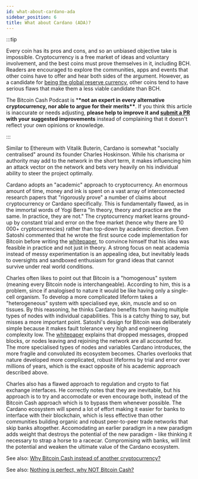 ```yaml
---
id: what-about-cardano-ada
sidebar_position: 6
title: What about Cardano (ADA)?
---
```


:::tip

Every coin has its pros and cons, and so an unbiased objective take is impossible. Cryptocurrency is a free market of ideas and voluntary involvement, and the best coins must prove themselves in it, including BCH. Readers are encouraged to explore the communities, apps and events that other coins have to offer and hear both sides of the argument. However, as a candidate for [being the global reserve currency](/faqs/Podcast/what-do-you-mean-global-reserve-currency), other coins tend to have serious flaws that make them a less viable candidate than BCH.

The Bitcoin Cash Podcast is \***\*not an expert in every alternative cryptocurrency, nor able to argue for their merits\*\***. If you think this article is inaccurate or needs adjusting, **please help to improve it and [submit a PR](https://github.com/JeremyEllingham/bitcoincashpodcast-v2) with your suggested improvements** instead of complaining that it doesn't reflect your own opinions or knowledge.

:::

Similar to Ethereum with Vitalik Buterin, Cardano is somewhat "socially centralised" around its founder Charles Hoskinson. While his charisma or authority may add to the network in the short term, it makes influencing him an attack vector on the network and bets very heavily on his individual ability to steer the project optimally.

Cardano adopts an "academic" approach to cryptocurrency. An enormous amount of time, money and ink is spent on a vast array of interconnected research papers that "rigorously prove" a number of claims about cryptocurrency or Cardano specifically. This is fundamentally flawed, as in the immortal words of Yogi Berra "In theory, theory and practice are the same. In practice, they are not." The cryptocurrency market learns ground-up by constant trial and error on the free market (hence why there are 10 000+ cryptocurrencies) rather than top-down by academic direction. Even Satoshi commented that he wrote the first source code implementation for Bitcoin before writing the [whitepaper](/bitcoin.pdf), to convince himself that his idea was feasible in practice and not just in theory. A strong focus on neat academia instead of messy experimentation is an appealing idea, but inevitably leads to oversights and sandboxed enthusiasm for grand ideas that cannot survive under real world conditions.

Charles often likes to point out that Bitcoin is a "homogenous" system (meaning every Bitcoin node is interchangeable). According to him, this is a problem, since if analogised to nature it would be like having only a single-cell organism. To develop a more complicated lifeform takes a "heterogeneous" system with specialised eye, skin, muscle and so on tissues. By this reasoning, he thinks Cardano benefits from having multiple types of nodes with individual capabilities. This is a catchy thing to say, but misses a more important point. Satoshi's design for Bitcoin was deliberately simple because it makes fault tolerance very high and engineering complexity low. The [whitepaper](/bitcoin.pdf) explains that dropped messages, dropped blocks, or nodes leaving and rejoining the network are all accounted for. The more specialised types of nodes and variables Cardano introduces, the more fragile and convoluted its ecosystem becomes. Charles overlooks that nature developed more complicated, robust lifeforms by trial and error over millions of years, which is the exact opposite of his academic approach described above.

Charles also has a flawed approach to regulation and crypto to fiat exchange interfaces. He correctly notes that they are inevitable, but his approach is to try and accomodate or even encourage both, instead of the Bitcoin Cash approach which is to bypass them whenever possible. The Cardano ecosystem will spend a lot of effort making it easier for banks to interface with their blockchain, which is less effective than other communities building organic and robust peer-to-peer trade networks that skip banks altogether. Accomodating an earlier paradigm in a new paradigm adds weight that destroys the potential of the new paradigm - like thinking it necessary to strap a horse to a racecar. Compromising with banks, will limit the potential and weaken the ultimate value of the Cardano ecosystem.

See also: [Why Bitcoin Cash instead of another cryptocurrency?](/faqs/BCH/why-bitcoin-cash)

See also: [Nothing is perfect, why NOT Bitcoin Cash?](/faqs/BCH/why-not-bitcoin-cash)
